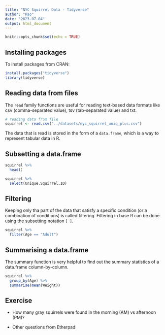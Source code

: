 ```yaml
---
title: "NYC Squirrel Data - Tidyverse"
author: "Rao"
date: "2023-07-04"
output: html_document
---
```


```r
knitr::opts_chunk$set(echo = TRUE)
```
## Installing packages

To install packages from CRAN:

```r
install.packages("tidyverse")
library(tidyverse)
```
## Reading data from files
The `read` family functions are useful for reading text-based data formats like csv (comma-separated value), tsv (tab-separated value) and txt.

```r
# reading data from file
squirrel <- read.csv("../datasets/nyc_squirrel_uniq_plus.csv")

```

The data that is read is stored in the form of a `data.frame`, which is a way to represent tabular data in R.


## Subsetting a data.frame

```r
squirrel %>%
  head()

squirrel %>%
  select(Unique.Squirrel.ID)

```


## Filtering

Keeping only tha part of the data that satisfy a specific condition (or a combination of conditions) is called filtering. Filtering in base R can be done using the subsetting notation `[ ]`.

```r
squirrel %>%
  filter(Age == "Adult")
```

## Summarising a data.frame

The summary function is very helpful to find out the summary statistics of a data.frame column-by-column.

```r
squirrel %>%
  group_by(Age) %>%
  summarise(mean(Weight))

```

## Exercise

- How many gray squirrels were found in the morning (AM) vs afternoon (PM)?

- Other questions from Etherpad


